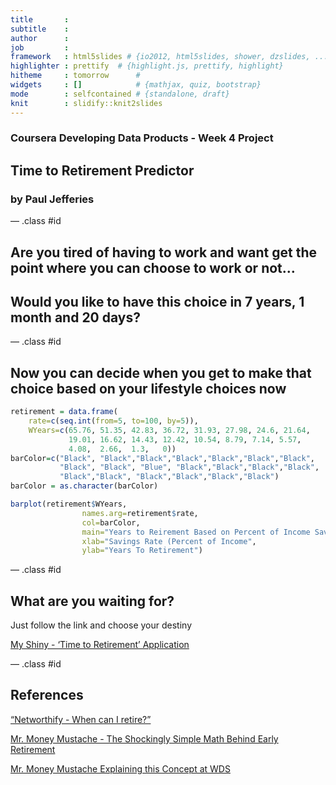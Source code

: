 ---
title       : 
subtitle    : 
author      : 
job         : 
framework   : html5slides # {io2012, html5slides, shower, dzslides, ...}
highlighter : prettify  # {highlight.js, prettify, highlight}
hitheme     : tomorrow      # 
widgets     : []            # {mathjax, quiz, bootstrap}
mode        : selfcontained # {standalone, draft}
knit        : slidify::knit2slides
---
### Coursera Developing Data Products - Week 4 Project
## Time to Retirement Predictor

### by Paul Jefferies

--- .class #id 

## Are you tired of having to work and want get the point where you can choose to work or not...


## Would you like to have this choice in 7 years, 1 month and 20 days?

--- .class #id 

## Now you can decide when you get to make that choice based on your lifestyle choices now

```{r retirement graph, echo=FALSE, eval=TRUE, cache=TRUE}
retirement = data.frame(
    rate=c(seq.int(from=5, to=100, by=5)),
    WYears=c(65.76, 51.35, 42.83, 36.72, 31.93, 27.98, 24.6, 21.64,
             19.01, 16.62, 14.43, 12.42, 10.54, 8.79, 7.14, 5.57,
             4.08,  2.66,  1.3,   0))
barColor=c("Black", "Black","Black","Black","Black","Black","Black",
           "Black", "Black", "Blue", "Black","Black","Black","Black",
           "Black","Black", "Black","Black","Black","Black")
barColor = as.character(barColor)

barplot(retirement$WYears,
                names.arg=retirement$rate,
                col=barColor,
                main="Years to Reirement Based on Percent of Income Savings Rate",
                xlab="Savings Rate (Percent of Income",
                ylab="Years To Retirement")

```

--- .class #id 

## What are you waiting for?

Just follow the link and choose your destiny

<a href="https://pjefferies.shinyapps.io/retirementyearsbysavingsrate/">My Shiny - 'Time to Retirement' Application</a>



--- .class #id 

## References

<a href="https://networthify.com/calculator/earlyretirement">"Networthify - When can I retire?"</a>

<a href="http://www.mrmoneymustache.com/2012/01/13/the-shockingly-simple-math-behind-early-retirement/">Mr. Money Mustache - The Shockingly Simple Math Behind Early Retirement</a>

<a href='https://vimeo.com/183016901'>Mr. Money Mustache Explaining this Concept at WDS</a>